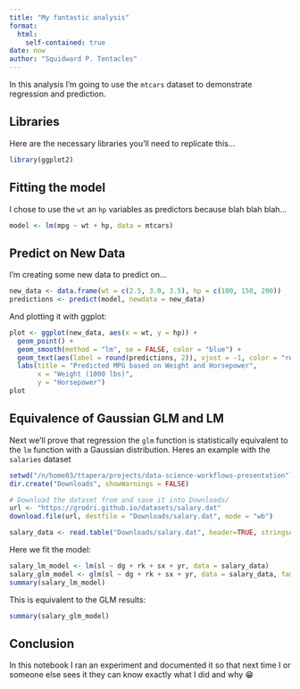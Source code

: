 ```yaml
---
title: "My fantastic analysis"
format: 
  html:
    self-contained: true
date: now
author: "Squidward P. Tentacles"
---
```


In this analysis I'm going to use the `mtcars` dataset to
demonstrate regression and prediction.

## Libraries

Here are the necessary libraries you'll need to replicate this...

```r
library(ggplot2)
```

## Fitting the model

I chose to use the `wt` an `hp` variables as predictors because blah blah blah...

```r
model <- lm(mpg ~ wt + hp, data = mtcars)
```

## Predict on New Data

I'm creating some new data to predict on...

```r
new_data <- data.frame(wt = c(2.5, 3.0, 3.5), hp = c(100, 150, 200))
predictions <- predict(model, newdata = new_data)
```

And plotting it with ggplot:
```r
plot <- ggplot(new_data, aes(x = wt, y = hp)) +
  geom_point() +
  geom_smooth(method = "lm", se = FALSE, color = "blue") +
  geom_text(aes(label = round(predictions, 2)), vjust = -1, color = "red") +
  labs(title = "Predicted MPG based on Weight and Horsepower",
       x = "Weight (1000 lbs)",
       y = "Horsepower")
plot
```

## Equivalence of Gaussian GLM and LM 

Next we'll prove that regression the `glm` function is statistically equivalent to the `lm` function with a Gaussian distribution. Heres an example with the `salaries` dataset

```r
setwd("/n/home03/ttapera/projects/data-science-workflows-presentation")
dir.create("Downloads", showWarnings = FALSE)

# Download the dataset from and save it into Downloads/
url <- "https://grodri.github.io/datasets/salary.dat"
download.file(url, destfile = "Downloads/salary.dat", mode = "wb")

salary_data <- read.table("Downloads/salary.dat", header=TRUE, stringsAsFactors = TRUE)
```

Here we fit the model:

```r
salary_lm_model <- lm(sl ~ dg + rk + sx + yr, data = salary_data)
salary_glm_model <- glm(sl ~ dg + rk + sx + yr, data = salary_data, family="gaussian")
summary(salary_lm_model)
```

This is equivalent to the GLM results:

```r
summary(salary_glm_model)
```


## Conclusion

In this notebook I ran an experiment and documented it so that next time
I or someone else sees it they can know exactly what I did
and why 😁
